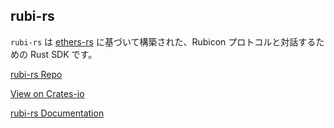 ## rubi-rs

`rubi-rs` は [ethers-rs](https://github.com/gakonst/ethers-rs) に基づいて構築された、Rubicon プロトコルと対話するための Rust SDK です。

[rubi-rs Repo](https://github.com/RubiconDeFi/rubi-rs)

[View on Crates-io](https://crates.io/crates/rubi)

[rubi-rs Documentation](https://docs.rs/rubi/1.3.1/rubi/)